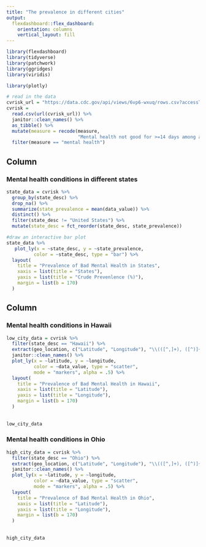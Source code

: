 ```yaml
---
title: "The prevalence in different cities"
output: 
  flexdashboard::flex_dashboard:
    orientation: columns
    vertical_layout: fill
---
```


```r
library(flexdashboard)
library(tidyverse)
library(patchwork)
library(ggridges)
library(viridis)

library(plotly)
```

```r
# read in the data
cvrisk_url = "https://data.cdc.gov/api/views/6vp6-wxuq/rows.csv?accessType=DOWNLOAD"
cvrisk = 
  read.csv(url(cvrisk_url)) %>% 
  janitor::clean_names() %>% 
  as_tibble() %>% 
  mutate(measure = recode(measure,
                          "Mental health not good for >=14 days among adults aged >=18 Years" = "mental health") ) %>% 
  filter(measure == "mental health")

```

Column {data-width=500}
-----------------------------------------------------------------------

###  Mental health conditions in different states

```r
state_data = cvrisk %>% 
  group_by(state_desc) %>% 
  drop_na() %>% 
  summarize(state_prevalence = mean(data_value)) %>% 
  distinct() %>% 
  filter(state_desc != "United States") %>% 
  mutate(state_desc = fct_reorder(state_desc, state_prevalence))

#draw an interactive bar plot
state_data %>% 
   plot_ly(x = ~state_desc, y = ~state_prevalence, 
          color = ~state_desc, type = "bar") %>% 
  layout(
    title = "Prevalence of Bad Mental Health in States",
    xaxis = list(title = "States"),
    yaxis = list(title = "Crude Prevenlence (%)"),
    margin = list(b = 170)
  )
```

Column {data-width=500}
-----------------------------------------------------------------------

### Mental health conditions in Hawaii 

```r
low_city_data = cvrisk %>% 
  filter(state_desc == "Hawaii") %>% 
  extract(geo_location, c("Latitude", "Longitude"), "\\(([^,]+), ([^)]+)\\)") %>% 
  janitor::clean_names() %>% 
  plot_ly(x = ~latitude, y = ~longitude, 
          color = ~data_value, type = "scatter", 
          mode = "markers", alpha = .5) %>%
  layout(
    title = "Prevalence of Bad Mental Health in Hawaii",
    xaxis = list(title = "Latitude"),
    yaxis = list(title = "Longitude"),
    margin = list(b = 170)
  )
    
 
low_city_data 
```

### Mental health conditions in Ohio 

```r
high_city_data = cvrisk %>% 
  filter(state_desc == "Ohio") %>% 
  extract(geo_location, c("Latitude", "Longitude"), "\\(([^,]+), ([^)]+)\\)") %>% 
  janitor::clean_names() %>% 
  plot_ly(x = ~latitude, y = ~longitude, 
          color = ~data_value, type = "scatter", 
          mode = "markers", alpha = .5) %>%
  layout(
    title = "Prevalence of Bad Mental Health in Ohio",
    xaxis = list(title = "Latitude"),
    yaxis = list(title = "Longitude"),
    margin = list(b = 170)
  )
    
 
high_city_data
```

